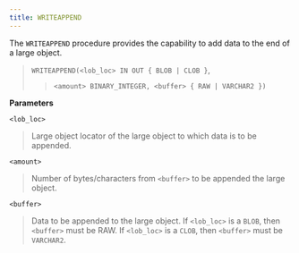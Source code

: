```yaml
---
title: WRITEAPPEND
---
```


The `WRITEAPPEND` procedure provides the capability to add data to the
end of a large object.

> `WRITEAPPEND(<lob_loc> IN OUT { BLOB | CLOB }`,
> 
> > `<amount> BINARY_INTEGER, <buffer> { RAW | VARCHAR2 })`

**Parameters**

`<lob_loc>`

> Large object locator of the large object to which data is to be
> appended.

`<amount>`

> Number of bytes/characters from `<buffer>` to be appended the large
> object.

`<buffer>`

> Data to be appended to the large object. If `<lob_loc>` is a `BLOB`,
> then `<buffer>` must be RAW. If `<lob_loc>` is a `CLOB`, then
> `<buffer>` must be `VARCHAR2`.
